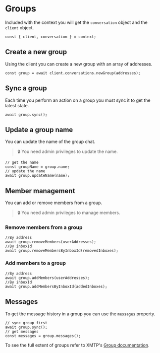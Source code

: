 # Groups

Included with the context you will get the `conversation` object and the `client` object.

```tsx
const { client, conversation } = context;
```

## Create a new group

Using the client you can create a new group with an array of addresses.

```tsx
const group = await client.conversations.newGroup(addresses);
```

## Sync a group

Each time you perform an action on a group you must sync it to get the latest state.

```tsx
await group.sync();
```

## Update a group name

You can update the name of the group chat.

> 🔒 You need admin privileges to update the name.

```tsx
// get the name
const groupName = group.name;
// update the name
await group.updateName(name);
```

## Member management

You can add or remove members from a group.

> 🔒 You need admin privileges to manage members.

### Remove members from a group

```tsx
//By address
await group.removeMembers(userAddresses);
//By inboxId
await group.removeMembersByInboxId(removedInboxes);
```

### Add members to a group

```tsx
//By address
await group.addMembers(userAddresses);
//By inboxId
await group.addMembersByInboxId(addedInboxes);
```

## Messages

To get the message history in a group you can use the `messages` property.

```tsx
// sync group first
await group.sync();
// get messages
const messages = group.messages();
```

To see the full extent of groups refer to XMTP's [Group documentation](https://xmtp.org/docs/build/group-chat).
